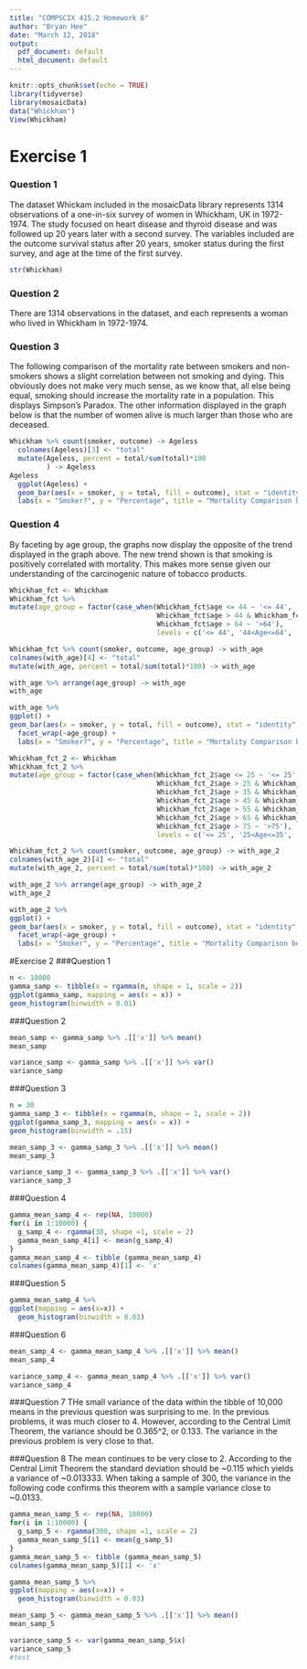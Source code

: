 ```yaml
---
title: "COMPSCIX 415.2 Homework 6"
author: "Bryan Hee"
date: "March 12, 2018"
output:
  pdf_document: default
  html_document: default
---
```


```r
knitr::opts_chunk$set(echo = TRUE)
library(tidyverse)
library(mosaicData)
data("Whickham")
View(Whickham)
```

# Exercise 1
### Question 1
The dataset Whickam included in the mosaicData library represents 1314 observations of a one-in-six survey of women in Whickham, UK in 1972-1974. The study focused on heart disease and thyroid disease and was followed up 20 years later with a second survey. The variables included are the outcome survival status after 20 years, smoker status during the first survey, and age at the time of the first survey.

```r
str(Whickham)
```

### Question 2
There are 1314 observations in the dataset, and each represents a woman who lived in Whickham in 1972-1974.

### Question 3
The following comparison of the mortality rate between smokers and non-smokers shows a slight correlation between not smoking and dying. This obviously does not make very much sense, as we know that, all else being equal, smoking should increase the mortality rate in a population. This displays Simpson's Paradox. The other information displayed in the graph below is that the number of women alive is much larger than those who are deceased.

```r
Whickham %>% count(smoker, outcome) -> Ageless
  colnames(Ageless)[3] <- "total"
  mutate(Ageless, percent = total/sum(total)*100
         ) -> Ageless
Ageless
  ggplot(Ageless) +
  geom_bar(aes(x = smoker, y = total, fill = outcome), stat = "identity", position = "fill") +
  labs(x = "Smoker?", y = "Percentage", title = "Mortality Comparison between Smokers and Non-Smokers")
```

### Question 4
By faceting by age group, the graphs now display the opposite of the trend displayed in the graph above. The new trend shown is that smoking is positively correlated with mortality. This makes more sense given our understanding of the carcinogenic nature of tobacco products.  

```r
Whickham_fct <- Whickham
Whickham_fct %>%
mutate(age_group = factor(case_when(Whickham_fct$age <= 44 ~ '<= 44',
                                    Whickham_fct$age > 44 & Whickham_fct$age <= 64~'44<Age<=64',
                                    Whickham_fct$age > 64 ~ '>64'),
                                    levels = c('<= 44', '44<Age<=64', '>64'), ordered = TRUE)) -> Whickham_fct

Whickham_fct %>% count(smoker, outcome, age_group) -> with_age
colnames(with_age)[4] <- "total"
mutate(with_age, percent = total/sum(total)*100) -> with_age

with_age %>% arrange(age_group) -> with_age
with_age

with_age %>%
ggplot() +
geom_bar(aes(x = smoker, y = total, fill = outcome), stat = "identity", position = "fill") +
  facet_wrap(~age_group) +
  labs(x = "Smoker?", y = "Percentage", title = "Mortality Comparison between Smokers and Non-Smokers based on Age")
```

```r
Whickham_fct_2 <- Whickham
Whickham_fct_2 %>%
mutate(age_group = factor(case_when(Whickham_fct_2$age <= 25 ~ '<= 25',
                                    Whickham_fct_2$age > 25 & Whickham_fct$age <= 35~'25<Age<=35',
                                    Whickham_fct_2$age > 35 & Whickham_fct$age <= 45~'35<Age<=45',
                                    Whickham_fct_2$age > 45 & Whickham_fct$age <= 55~'45<Age<=55',
                                    Whickham_fct_2$age > 55 & Whickham_fct$age <= 65~'55<Age<=65',
                                    Whickham_fct_2$age > 65 & Whickham_fct$age <= 75~'65<Age<=75',
                                    Whickham_fct_2$age > 75 ~ '>75'),
                                    levels = c('<= 25', '25<Age<=35', '35<Age<=45', '45<Age<=55', '55<Age<=65', '65<Age<=75', '>75'), ordered = TRUE)) -> Whickham_fct_2

Whickham_fct_2 %>% count(smoker, outcome, age_group) -> with_age_2
colnames(with_age_2)[4] <- "total"
mutate(with_age_2, percent = total/sum(total)*100) -> with_age_2

with_age_2 %>% arrange(age_group) -> with_age_2
with_age_2

with_age_2 %>%
ggplot() +
geom_bar(aes(x = smoker, y = total, fill = outcome), stat = "identity", position = "fill") +
  facet_wrap(~age_group) +
  labs(x = "Smoker", y = "Percentage", title = "Mortality Comparison between Smokers and Non-Smokers based on Age")
```



#Exercise 2
###Question 1

```r
n <- 10000
gamma_samp <- tibble(x = rgamma(n, shape = 1, scale = 2))
ggplot(gamma_samp, mapping = aes(x = x)) +
geom_histogram(binwidth = 0.01)
```

###Question 2
```r
mean_samp <- gamma_samp %>% .[['x']] %>% mean()
mean_samp

variance_samp <- gamma_samp %>% .[['x']] %>% var()
variance_samp
```

###Question 3

```r
n = 30
gamma_samp_3 <- tibble(x = rgamma(n, shape = 1, scale = 2))
ggplot(gamma_samp_3, mapping = aes(x = x)) +
geom_histogram(binwidth = .15)

mean_samp_3 <- gamma_samp_3 %>% .[['x']] %>% mean()
mean_samp_3

variance_samp_3 <- gamma_samp_3 %>% .[['x']] %>% var()
variance_samp_3

```

###Question 4

```r
gamma_mean_samp_4 <- rep(NA, 10000)
for(i in 1:10000) {
  g_samp_4 <- rgamma(30, shape =1, scale = 2)
  gamma_mean_samp_4[i] <- mean(g_samp_4)
}
gamma_mean_samp_4 <- tibble (gamma_mean_samp_4)
colnames(gamma_mean_samp_4)[1] <- 'x'
```

###Question 5

```r
gamma_mean_samp_4 %>%
ggplot(mapping = aes(x=x)) +
  geom_histogram(binwidth = 0.03)
```

###Question 6
```r
mean_samp_4 <- gamma_mean_samp_4 %>% .[['x']] %>% mean()
mean_samp_4

variance_samp_4 <- gamma_mean_samp_4 %>% .[['x']] %>% var()
variance_samp_4
```

###Question 7
THe small variance of the data within the tibble of 10,000 means in the previous question was surprising to me. In the previous problems, it was much closer to 4. However, according to the Central Limit Theorem, the variance should be 0.365^2, or 0.133. The variance in the previous problem is very close to that.

###Question 8
The mean continues to be very close to 2. According to the Central Limit Theorem the standard deviation should be ~0.115 which yields a variance of ~0.013333. When taking a sample of 300, the variance in the following code confirms this theorem with a sample variance close to ~0.0133.


```r
gamma_mean_samp_5 <- rep(NA, 10000)
for(i in 1:10000) {
  g_samp_5 <- rgamma(300, shape =1, scale = 2)
  gamma_mean_samp_5[i] <- mean(g_samp_5)
}
gamma_mean_samp_5 <- tibble (gamma_mean_samp_5)
colnames(gamma_mean_samp_5)[1] <- 'x'

gamma_mean_samp_5 %>%
ggplot(mapping = aes(x=x)) +
  geom_histogram(binwidth = 0.03)

mean_samp_5 <- gamma_mean_samp_5 %>% .[['x']] %>% mean()
mean_samp_5

variance_samp_5 <- var(gamma_mean_samp_5$x)
variance_samp_5
#test
```


